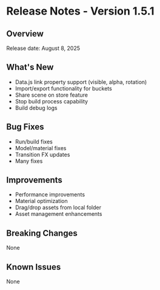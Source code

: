 # Release Notes - Version 1.5.1

## Overview
Release date: August 8, 2025

## What's New
- Data.js link property support (visible, alpha, rotation)
- Import/export functionality for buckets
- Share scene on store feature
- Stop build process capability
- Build debug logs

## Bug Fixes
- Run/build fixes
- Model/material fixes
- Transition FX updates
- Many fixes

## Improvements
- Performance improvements
- Material optimization
- Drag/drop assets from local folder
- Asset management enhancements

## Breaking Changes
None

## Known Issues
None

